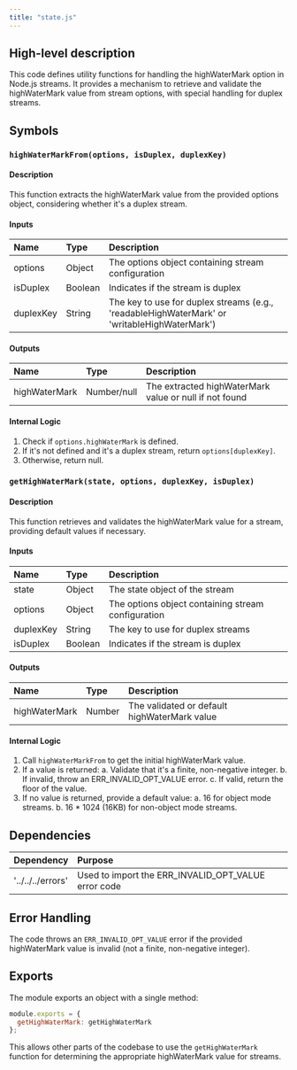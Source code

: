 ```yaml
---
title: "state.js"
---
```


## High-level description
This code defines utility functions for handling the highWaterMark option in Node.js streams. It provides a mechanism to retrieve and validate the highWaterMark value from stream options, with special handling for duplex streams.

## Symbols

### `highWaterMarkFrom(options, isDuplex, duplexKey)`
#### Description
This function extracts the highWaterMark value from the provided options object, considering whether it's a duplex stream.

#### Inputs
| Name | Type | Description |
|:-----|:-----|:------------|
| options | Object | The options object containing stream configuration |
| isDuplex | Boolean | Indicates if the stream is duplex |
| duplexKey | String | The key to use for duplex streams (e.g., 'readableHighWaterMark' or 'writableHighWaterMark') |

#### Outputs
| Name | Type | Description |
|:-----|:-----|:------------|
| highWaterMark | Number/null | The extracted highWaterMark value or null if not found |

#### Internal Logic
1. Check if `options.highWaterMark` is defined.
2. If it's not defined and it's a duplex stream, return `options[duplexKey]`.
3. Otherwise, return null.

### `getHighWaterMark(state, options, duplexKey, isDuplex)`
#### Description
This function retrieves and validates the highWaterMark value for a stream, providing default values if necessary.

#### Inputs
| Name | Type | Description |
|:-----|:-----|:------------|
| state | Object | The state object of the stream |
| options | Object | The options object containing stream configuration |
| duplexKey | String | The key to use for duplex streams |
| isDuplex | Boolean | Indicates if the stream is duplex |

#### Outputs
| Name | Type | Description |
|:-----|:-----|:------------|
| highWaterMark | Number | The validated or default highWaterMark value |

#### Internal Logic
1. Call `highWaterMarkFrom` to get the initial highWaterMark value.
2. If a value is returned:
   a. Validate that it's a finite, non-negative integer.
   b. If invalid, throw an ERR_INVALID_OPT_VALUE error.
   c. If valid, return the floor of the value.
3. If no value is returned, provide a default value:
   a. 16 for object mode streams.
   b. 16 * 1024 (16KB) for non-object mode streams.

## Dependencies
| Dependency | Purpose |
|:-----------|:--------|
| '../../../errors' | Used to import the ERR_INVALID_OPT_VALUE error code |

## Error Handling
The code throws an `ERR_INVALID_OPT_VALUE` error if the provided highWaterMark value is invalid (not a finite, non-negative integer).

## Exports
The module exports an object with a single method:
```javascript
module.exports = {
  getHighWaterMark: getHighWaterMark
};
```

This allows other parts of the codebase to use the `getHighWaterMark` function for determining the appropriate highWaterMark value for streams.